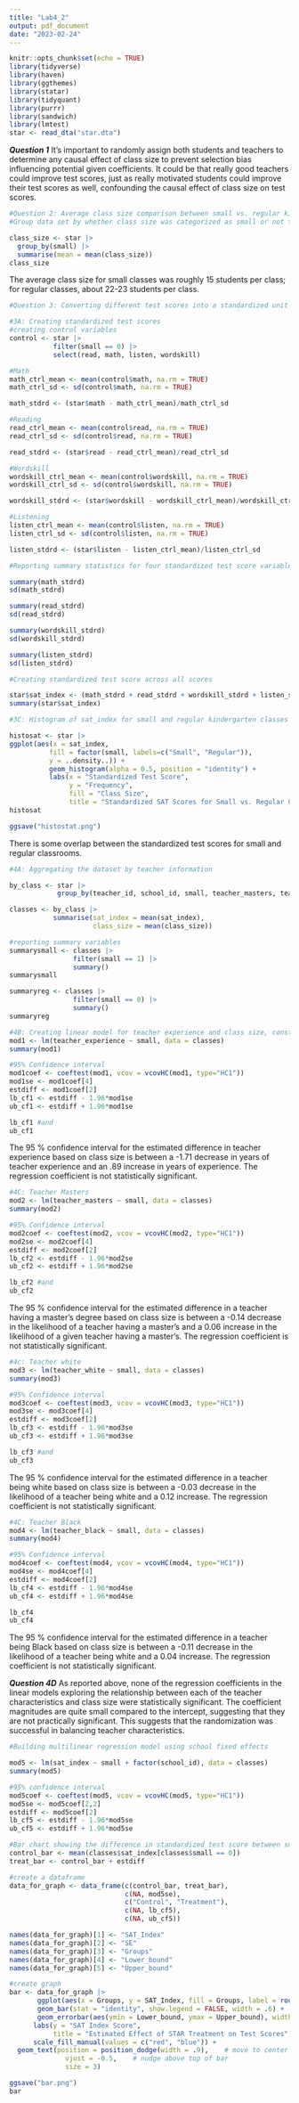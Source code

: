 ```yaml
---
title: "Lab4_2"
output: pdf_document
date: "2023-02-24"
---
```


```r
knitr::opts_chunk$set(echo = TRUE)
library(tidyverse)
library(haven)
library(ggthemes)
library(statar) 
library(tidyquant)
library(purrr)
library(sandwich)
library(lmtest)
star <- read_dta("star.dta")
```

***Question 1***
It's important to randomly assign both students and teachers to determine any causal effect of class size to prevent selection bias influencing potential given coefficients. It could be that really good teachers could improve test scores, just as really motivated students could improve their test scores as well, confounding the causal effect of class size on test scores. 

```r

#Question 2: Average class size comparison between small vs. regular kindergarten classes
#Group data set by whether class size was categorized as small or not then summarize mean class size for each group. 

class_size <- star |> 
  group_by(small) |> 
  summarise(mean = mean(class_size))
class_size


```
The average class size for small classes was roughly 15 students per class; for regular classes, about 22-23 students per class. 

```r

#Question 3: Converting different test scores into a standardized unit

#3A: Creating standardized test scores
#creating control variables
control <- star |> 
           filter(small == 0) |> 
           select(read, math, listen, wordskill)

#Math
math_ctrl_mean <- mean(control$math, na.rm = TRUE)
math_ctrl_sd <- sd(control$math, na.rm = TRUE)

math_stdrd <- (star$math - math_ctrl_mean)/math_ctrl_sd

#Reading
read_ctrl_mean <- mean(control$read, na.rm = TRUE)
read_ctrl_sd <- sd(control$read, na.rm = TRUE)

read_stdrd <- (star$read - read_ctrl_mean)/read_ctrl_sd

#Wordskill
wordskill_ctrl_mean <- mean(control$wordskill, na.rm = TRUE)
wordskill_ctrl_sd <- sd(control$wordskill, na.rm = TRUE)

wordskill_stdrd <- (star$wordskill - wordskill_ctrl_mean)/wordskill_ctrl_sd

#Listening 
listen_ctrl_mean <- mean(control$listen, na.rm = TRUE)
listen_ctrl_sd <- sd(control$listen, na.rm = TRUE)

listen_stdrd <- (star$listen - listen_ctrl_mean)/listen_ctrl_sd

#Reporting summary statistics for four standardized test score variables

summary(math_stdrd)
sd(math_stdrd)

summary(read_stdrd)
sd(read_stdrd)

summary(wordskill_stdrd)
sd(wordskill_stdrd)

summary(listen_stdrd)
sd(listen_stdrd)

```
```r

#Creating standardized test score across all scores

star$sat_index <- (math_stdrd + read_stdrd + wordskill_stdrd + listen_stdrd)/4
summary(star$sat_index)
```

```r

#3C: Histogram of sat_index for small and regular kindergarten classes

histosat <- star |> 
ggplot(aes(x = sat_index,
          fill = factor(small, labels=c("Small", "Regular")),
          y = ..density..)) +
          geom_histogram(alpha = 0.5, position = "identity") +
          labs(x = "Standardized Test Score", 
               y = "Frequency",
               fill = "Class Size",
               title = "Standardized SAT Scores for Small vs. Regular Classrooms") 
histosat

ggsave("histostat.png")


```
There is some overlap between the standardized test scores for small and regular classrooms. 

```r

#4A: Aggregating the dataset by teacher information

by_class <- star |> 
            group_by(teacher_id, school_id, small, teacher_masters, teacher_white, teacher_black,    teacher_experience)

classes <- by_class |> 
           summarise(sat_index = mean(sat_index),
                     class_size = mean(class_size))

#reporting summary variables 
summarysmall <- classes |> 
                filter(small == 1) |> 
                summary() 
summarysmall

summaryreg <- classes |> 
                filter(small == 0) |> 
                summary() 
summaryreg

```
```r

#4B: Creating linear model for teacher experience and class size, constructing 95% confidence interval
mod1 <- lm(teacher_experience ~ small, data = classes)
summary(mod1)

#95% Confidence interval
mod1coef <- coeftest(mod1, vcov = vcovHC(mod1, type="HC1"))
mod1se <- mod1coef[4]
estdiff <- mod1coef[2]
lb_cf1 <- estdiff - 1.96*mod1se
ub_cf1 <- estdiff + 1.96*mod1se

lb_cf1 #and 
ub_cf1
```

The 95 % confidence interval for the estimated difference in teacher experience based on class size is between a -1.71 decrease in years of teacher experience and an .89 increase in years of experience. The regression coefficient is not statistically significant. 

```r

#4C: Teacher Masters
mod2 <- lm(teacher_masters ~ small, data = classes)
summary(mod2)

#95% Confidence interval
mod2coef <- coeftest(mod2, vcov = vcovHC(mod2, type="HC1"))
mod2se <- mod2coef[4]
estdiff <- mod2coef[2]
lb_cf2 <- estdiff - 1.96*mod2se
ub_cf2 <- estdiff + 1.96*mod2se

lb_cf2 #and 
ub_cf2

```

The 95 % confidence interval for the estimated difference in a teacher having a master's degree based on class size is between a -0.14 decrease in the likelihood of a teacher having a master's and a 0.06 increase in the likelihood of a given teacher having a master's. The regression coefficient is not statistically significant. 

```r

#4c: Teacher white
mod3 <- lm(teacher_white ~ small, data = classes)
summary(mod3)

#95% Confidence interval
mod3coef <- coeftest(mod3, vcov = vcovHC(mod3, type="HC1"))
mod3se <- mod3coef[4]
estdiff <- mod3coef[2]
lb_cf3 <- estdiff - 1.96*mod3se
ub_cf3 <- estdiff + 1.96*mod3se

lb_cf3 #and 
ub_cf3

```

The 95 % confidence interval for the estimated difference in a teacher being white based on class size is between a -0.03 decrease in the likelihood of a teacher being white and a 0.12 increase. The regression coefficient is not statistically significant. 


```r

#4C: Teacher Black
mod4 <- lm(teacher_black ~ small, data = classes)
summary(mod4)

#95% Confidence interval
mod4coef <- coeftest(mod4, vcov = vcovHC(mod4, type="HC1"))
mod4se <- mod4coef[4]
estdiff <- mod4coef[2]
lb_cf4 <- estdiff - 1.96*mod4se
ub_cf4 <- estdiff + 1.96*mod4se

lb_cf4 
ub_cf4

```

The 95 % confidence interval for the estimated difference in a teacher being Black based on class size is between a -0.11 decrease in the likelihood of a teacher being white and a 0.04 increase. The regression coefficient is not statistically significant. 

***Question 4D***
As reported above, none of the regression coefficients in the linear models exploring the relationship between each of the teacher characteristics and class size were statistically significant. The coefficient magnitudes are quite small compared to the intercept, suggesting that they are not practically significant. This suggests that the randomization was successful in balancing teacher characteristics. 

```r

#Building multilinear regression model using school fixed effects

mod5 <- lm(sat_index ~ small + factor(school_id), data = classes)
summary(mod5)

#95% confidence interval
mod5coef <- coeftest(mod5, vcov = vcovHC(mod5, type="HC1"))
mod5se <- mod5coef[2,2]
estdiff <- mod5coef[2]
lb_cf5 <- estdiff - 1.96*mod5se
ub_cf5 <- estdiff + 1.96*mod5se

#Bar chart showing the difference in standardized test score between small and regular classes
control_bar <- mean(classes$sat_index[classes$small == 0])
treat_bar <- control_bar + estdiff

#create a dataframe
data_for_graph <- data_frame(c(control_bar, treat_bar),
                             c(NA, mod5se),
                             c("Control", "Treatment"),
                             c(NA, lb_cf5),
                             c(NA, ub_cf5))

names(data_for_graph)[1] <- "SAT_Index"
names(data_for_graph)[2] <- "SE"
names(data_for_graph)[3] <- "Groups"
names(data_for_graph)[4] <- "Lower_bound"
names(data_for_graph)[5] <- "Upper_bound"

#create graph
bar <- data_for_graph |> 
       ggplot(aes(x = Groups, y = SAT_Index, fill = Groups, label = round(SAT_Index, 2))) +
       geom_bar(stat = "identity", show.legend = FALSE, width = .6) +
       geom_errorbar(aes(ymin = Lower_bound, ymax = Upper_bound), width=.1, size = 0.7,      color="black") +
      labs(y = "SAT Index Score",
           title = "Estimated Effect of STAR Treatment on Test Scores") +
      scale_fill_manual(values = c("red", "blue")) +
  geom_text(position = position_dodge(width = .9),    # move to center of bars
              vjust = -0.5,    # nudge above top of bar
              size = 3)

ggsave("bar.png")
bar

```





